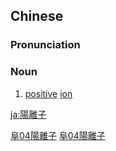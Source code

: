 {{also|阳离子}}
==Chinese==
{{zh-forms|s=阳离子|type=12}}

===Pronunciation===
{{zh-pron
|m=yánglízi
|cat=n
}}

===Noun===
{{zh-noun}}

# [[positive]] [[ion]]

[[Category:zh:Chemistry|阜04陽離子]]
[[Category:zh:Physics|阜04陽離子]]

[[ja:陽離子]]